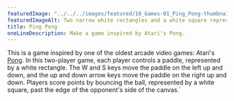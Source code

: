 ---
featuredImage: "../../../images/featured/10_Games-01_Ping_Pong-thumbnail.png"
featuredImageAlt: Two narrow white rectangles and a white square representing the paddles and ball in a game of ping pong.
title: Ping Pong
oneLineDescription: Make a game inspired by Atari's Pong.
---

This is a game inspired by one of the oldest arcade video
games: Atari's
<a href="https://en.wikipedia.org/wiki/Pong" target="_blank">Pong</a>.
In this two-player game, each player controls a paddle, represented by a
white rectangle. The W and S keys move the paddle on the left up and down,
and the up and down arrow keys move the paddle on the right up and down.
Players score points by bouncing the ball, represented by a white square,
past the edge of the opponent's side of the canvas.`